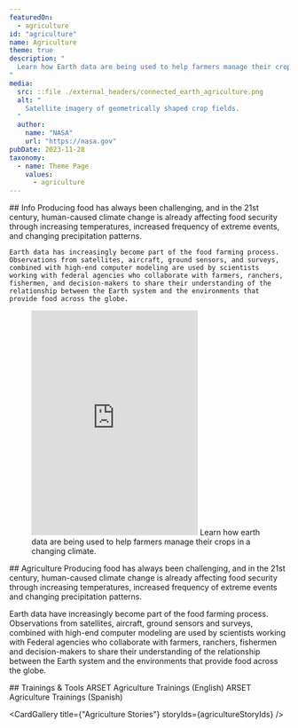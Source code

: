 ```yaml
---
featuredOn:
  - agriculture
id: "agriculture"
name: Agriculture
theme: true
description: "
  Learn how Earth data are being used to help farmers manage their crops in a changing climate.
"
media:
  src: ::file ./external_headers/connected_earth_agriculture.png
  alt: "
    Satellite imagery of geometrically shaped crop fields.
  "
  author:
    name: "NASA"
    url: "https://nasa.gov"
pubDate: 2023-11-28
taxonomy:
  - name: Theme Page
    values:
      - agriculture
---
```




<Block>
  <Prose>
    ## Info
    Producing food has always been challenging, and in the 21st century, human-caused climate change is already affecting food security through increasing temperatures, increased frequency of extreme events, and changing precipitation patterns.

    Earth data has increasingly become part of the food farming process.
    Observations from satellites, aircraft, ground sensors, and surveys, combined with high-end computer modeling are used by scientists working with federal agencies who collaborate with farmers, ranchers, fishermen, and decision-makers to share their understanding of the relationship between the Earth system and the environments that provide food across the globe.
  </Prose>
</Block>

<Block type="wide">
  <Figure>
    <Embed
      height="405"
      src="https://www.youtube.com/embed/YbEV6vA-xgM"
      title="NASA and Agriculture"
    />
    <Caption attrAuthor="NASA" attrUrl="https://nasa.gov/">
      Learn how earth data are being used to help farmers manage their crops in a changing climate.
    </Caption>
  </Figure>
</Block>

<Block type="wide">
  <Prose>
  ## Agriculture
  Producing food has always been challenging, and in the 21st century, human-caused climate change is already affecting food security through increasing temperatures, increased frequency of extreme events and changing precipitation patterns.

  Earth data have increasingly become part of the food farming process.
  Observations from satellites, aircraft, ground sensors and surveys, combined with high-end computer modeling are used by scientists working with Federal agencies who collaborate with farmers, ranchers, fishermen and decision-makers to share their understanding of the relationship between the Earth system and the environments that provide food across the globe.
  </Prose>
</Block>

<Block type='wide'>
  <Figure>
    <Carousel items={contentArray} />
  </Figure>
</Block>

<Block type="wide">
  <Prose>
    ## Trainings & Tools
    <Link to="https://appliedsciences.nasa.gov/what-we-do/capacity-building/arset/arset-agriculture-trainings">
      ARSET Agriculture Trainings (English)
    </Link>
    <Link to="https://appliedsciences.nasa.gov/what-we-do/capacity-building/arset/arset-agriculture-trainings?title=&languages=5">
      ARSET Agriculture Trainings (Spanish)
    </Link>
  </Prose>
</Block>

<CardGallery title={"Agriculture Stories"} storyIds={agricultureStoryIds} />
